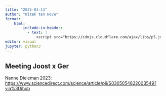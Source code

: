 ```yaml
---
title: "2025-03-13"
author: "Witek ten Hove"
format:
    html:
        include-in-header:
          - text: |
              <script src="https://cdnjs.cloudflare.com/ajax/libs/p5.js/1.4.0/p5.js"></script>
editor: visual
jupyter: python3
---
```


## Meeting Joost x Ger

Nanne Dieleman 2023: <https://www.sciencedirect.com/science/article/pii/S0305054822003549?via%3Dihub>
